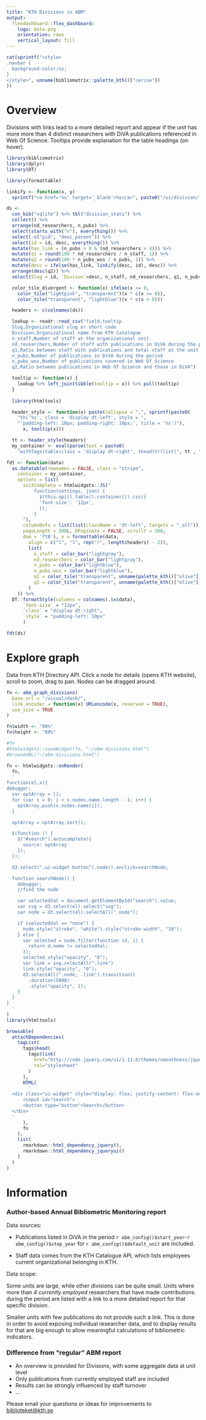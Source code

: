```yaml
---
title: "KTH Divisions in ABM"
output: 
  flexdashboard::flex_dashboard:
    logo: beta.png
    orientation: rows
    vertical_layout: fill
---
```


```r
cat(sprintf("<style>                     
.navbar {
  background-color:%s;
}
</style>", unname(bibliomatrix::palette_kth()["cerise"])
))                  

```

<!--
Divisions {.tabset .tabset-fade}
-------------------------------------

### Divisions
--->

# Overview

Divisions with links lead to a more detailed report and appear if the unit has more more than 4 distinct researchers with DiVA publications referenced in Web Of Science. Tooltips provide explanation for the table headings (on hover).

```r
library(bibliomatrix)
library(dplyr)
library(DT)

library(formattable)

linkify <- function(x, y)
  sprintf("<a href='%s' target='_blank'>%s</a>", paste0("/ui/division/", sapply(y, function(z) URLencode(z, reserved = TRUE))), x)

ds <- 
  con_bib("sqlite") %>% tbl("division_stats") %>% 
  collect() %>% 
  arrange(nd_researchers, n_pubs) %>% 
  select(starts_with("n"), everything()) %>%
  select(-c("pid", "desc_parent")) %>%
  select(id = id, desc, everything()) %>%
  mutate(has_link = (n_pubs > 0 & (nd_researchers > 4))) %>%
  mutate(q1 = round(100 * nd_researchers / n_staff, 1)) %>%
  mutate(q2 = round(100 * n_pubs_wos / n_pubs, 1)) %>%
  mutate(desc = ifelse(has_link, linkify(desc, id), desc)) %>%
  arrange(desc(q2)) %>%
  select(Slug = id, `Divison`=desc, n_staff, nd_researchers, q1, n_pubs, n_pubs_wos, q2)

  color_tile_divergent <- function(x) ifelse(x <= 0, 
    color_tile("lightpink", "transparent")(x * c(x <= 0)),
    color_tile("transparent", "lightblue")(x * c(x > 0)))

  headers <- c(colnames(ds))

  lookup <- readr::read_csv("field,tooltip
  Slug,Organizational slug or short code
  Division,Organizational name from KTH Catalogue
  n_staff,Number of staff at the organizational unit
  nd_researchers,Number of staff with publications in DiVA during the period
  q1,Ratio between staff with publications and total staff at the unit
  n_pubs,Number of publications in DiVA during the period
  n_pubs_wos,Number of publications covered in Web Of Science
  q2,Ratio between publications in Web Of Science and those in DiVA")

  tooltip <- function(x) {
    lookup %>% left_join(tibble(tooltip = x)) %>% pull(tooltip)
  }
   
  library(htmltools)

  header_style <- function(x) paste(collapse = ",", sprintf(paste0(
    "th('%s', class = 'display dt-left', style = ", 
    "'padding-left: 10px; padding-right: 10px;', title = '%s')"), 
      x, tooltip(x)))

  tt <- header_style(headers)
  my_container <- eval(parse(text = paste0(
    "withTags(table(class = 'display dt-right', thead(tr(list(", tt , ")))))")))

fdt <- function(data)
  as.datatable(rownames = FALSE, class = "stripe", 
    container = my_container, 
    options = list(
      initComplete = htmlwidgets::JS("
          function(settings, json) {
            $(this.api().table().container()).css({
            'font-size': '12px',
            });
          }
      "),
      columnDefs = list(list(className = 'dt-left', targets = "_all")),
      pageLength = 300L, bPaginate = FALSE, scrollY = 380,
      dom = 'ftB'), x = formattable(data, 
        align = c("l", "l", rep("r", length(headers) - 2)),
        list(
          n_staff = color_bar("lightgray"),
          nd_researchers = color_bar("lightgray"),
          n_pubs = color_bar("lightblue"),
          n_pubs_wos = color_bar("lightblue"),
          q1 = color_tile("transparent", unname(palette_kth()["olive"])),
          q2 = color_tile("transparent", unname(palette_kth()["olive"]))
        )
    )) %>% 
  DT::formatStyle(columns = colnames(.$x$data), 
      `font-size` = "12px", 
      `class` = "display dt-right",
      `style` = "padding-left: 10px"
      )

fdt(ds)
```

# Explore graph

Data from KTH Directory API. Click a node for details (opens KTH website), scroll to zoom, drag to pan. Nodes can be dragged around.

```r

fn <- abm_graph_divisions(
  base_url = "/visual/dash/", 
  link_encoder = function(x) URLencode(x, reserved = TRUE),
  use_size = TRUE
) 

fn$width <- "80%"
fn$height <- "80%"

#fn
#htmlwidgets::saveWidget(fn, "~/abm-divisions.html")
#browseURL("~/abm-divisions.html")

fn <- htmlwidgets::onRender(
  fn,
  '
function(el,x){
debugger;
  var optArray = [];
  for (var i = 0; i < x.nodes.name.length - 1; i++) {
    optArray.push(x.nodes.name[i]);
  }

  optArray = optArray.sort();

  $(function () {
    $("#search").autocomplete({
      source: optArray
    });
  });

  d3.select(".ui-widget button").node().onclick=searchNode;

  function searchNode() {
    debugger;
    //find the node

    var selectedVal = document.getElementById("search").value;
    var svg = d3.select(el).select("svg");
    var node = d3.select(el).selectAll(".node");

    if (selectedVal == "none") {
      node.style("stroke", "white").style("stroke-width", "10");
    } else {
      var selected = node.filter(function (d, i) {
        return d.name != selectedVal;
      });
      selected.style("opacity", "0");
      var link = svg.selectAll(".link")
      link.style("opacity", "0");
      d3.selectAll(".node, .link").transition()
        .duration(5000)
        .style("opacity", 1);
    }
  }
}  
  '
)
library(htmltools)

browsable(
  attachDependencies(
    tagList(
      tags$head(
        tags$link(
          href="http://code.jquery.com/ui/1.11.0/themes/smoothness/jquery-ui.css",
          rel="stylesheet"
        )
      ),
      HTML(
        '
  <div class="ui-widget" style="display: flex; justify-content: flex-end">
      <input id="search">
      <button type="button">Search</button>
  </div>
  '     
      ),
      fn
    ),
    list(
      rmarkdown::html_dependency_jquery(),
      rmarkdown::html_dependency_jqueryui()
    )
  )
)

```



<!--
```r

#d <- ds %>% slice(1:5)

d <- data.frame(id = c("c", "s"), desc = c("chem", "phys"))

out <- NULL

# allow duplicate labels (needed for subpages)
options(knitr.duplicate.label = "allow")

subpage_env <- new.env()


for (i in seq_along(d$id)) {

  assign("subpage_data", d[i,]$id, subpage_env)
  assign("division", d[i,]$desc, subpage_env)
  
  out <- c(out, knitr::knit_child("subpage.Rmd", envir = subpage_env))

}
```

`r paste(knitr::knit_child(text = out), collapse = "")`
-->

# Information {data-orientation=rows data-icon="fa-info-circle"}

### Author-based Annual Bibliometric Monitoring report

Data sources:

- Publications listed in DiVA in the period `r abm_config()$start_year`-`r abm_config()$stop_year` for `r abm_config()$default_unit` are included.

- Staff data comes from the KTH Catalogue API, which lists employees current organizational belonging in KTH.

Data scope:

Some units are large, while other divisions can be quite small. Units where more than *4 currently employed* researchers that have made contributions during the period are listed with a link to a more detailed report for that specific division. 

Smaller units with few publications do not provide such a link. This is done in order to avoid exposing individual researcher data, and to display results for that are big enough to allow meaningful calculations of bibliometric indicators.

### Difference from "regular" ABM report

- An overview is provided for Divisions, with some aggregate data at unit level
- Only publications from currently employed staff are included
- Results can be strongly influenced by staff turnover
- ...

Please email your questions or ideas for improvements to [biblioteket@kth.se](mailto:biblioteket@kth.se)